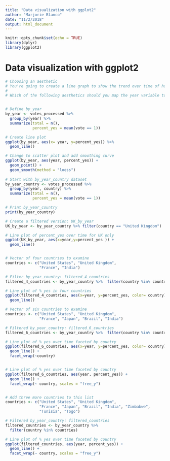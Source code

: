 ```yaml
---
title: "Data visualization with ggplot2"
author: "Marjorie Blanco"
date: "11/2/2018"
output: html_document
---
```


```r
knitr::opts_chunk$set(echo = TRUE)
library(dplyr)
library(ggplot2)
```

# Data visualization with ggplot2

```r
# Choosing an aesthetic
# You're going to create a line graph to show the trend over time of how many votes are "yes".
# 
# Which of the following aesthetics should you map the year variable to? X-axis


# Define by_year
by_year <- votes_processed %>%
  group_by(year) %>%
  summarize(total = n(),
            percent_yes = mean(vote == 1))

# Create line plot
ggplot(by_year, aes(x= year, y=percent_yes)) %>%
  geom_line()

# Change to scatter plot and add smoothing curve
ggplot(by_year, aes(year, percent_yes)) +
  geom_point() +
  geom_smooth(method = "loess")
  
# Start with by_year_country dataset
by_year_country <- votes_processed %>%
  group_by(year, country) %>%
  summarize(total = n(),
            percent_yes = mean(vote == 1))

# Print by_year_country
print(by_year_country)

# Create a filtered version: UK_by_year
UK_by_year <- by_year_country %>% filter(country == "United Kingdom")

# Line plot of percent_yes over time for UK only
ggplot(UK_by_year, aes(x=year,y=percent_yes )) +
  geom_line()


# Vector of four countries to examine
countries <- c("United States", "United Kingdom",
               "France", "India")

# Filter by_year_country: filtered_4_countries
filtered_4_countries <- by_year_country %>%  filter(country %in% countries) 

# Line plot of % yes in four countries
ggplot(filtered_4_countries, aes(x=year, y=percent_yes, color= country)) +
  geom_line()

# Vector of six countries to examine
countries <- c("United States", "United Kingdom",
               "France", "Japan", "Brazil", "India")

# Filtered by_year_country: filtered_6_countries
filtered_6_countries <- by_year_country %>%  filter(country %in% countries) 

# Line plot of % yes over time faceted by country
ggplot(filtered_6_countries, aes(x=year, y=percent_yes, color= country)) +
  geom_line() +
  facet_wrap(~country)


# Line plot of % yes over time faceted by country
ggplot(filtered_6_countries, aes(year, percent_yes)) +
  geom_line() +
  facet_wrap(~ country, scales = "free_y")


# Add three more countries to this list
countries <- c("United States", "United Kingdom",
               "France", "Japan", "Brazil", "India", "Zimbabwe",
               "Tunisia", "Togo")

# Filtered by_year_country: filtered_countries
filtered_countries <- by_year_country %>%
  filter(country %in% countries)

# Line plot of % yes over time faceted by country
ggplot(filtered_countries, aes(year, percent_yes)) +
  geom_line() +
  facet_wrap(~ country, scales = "free_y")
```

